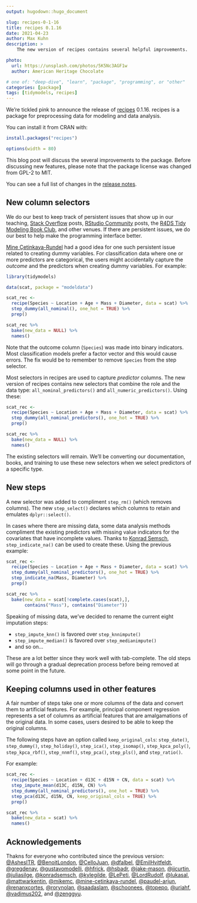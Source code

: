 ```yaml
---
output: hugodown::hugo_document

slug: recipes-0-1-16
title: recipes 0.1.16
date: 2021-04-23
author: Max Kuhn
description: >
    The new version of recipes contains several helpful improvements.  

photo:
  url: https://unsplash.com/photos/5K5Nc3AGF1w
  author: American Heritage Chocolate

# one of: "deep-dive", "learn", "package", "programming", or "other"
categories: [package] 
tags: [tidymodels, recipes]
---
```


<!--
TODO:
* [ ] Look over / edit the post's title in the yaml
* [ ] Edit (or delete) the description; note this appears in the Twitter card
* [ ] Pick category and tags (see existing with `hugodown::tidy_show_meta()`)
* [ ] Find photo & update yaml metadata
* [ ] Create `thumbnail-sq.jpg`; height and width should be equal
* [ ] Create `thumbnail-wd.jpg`; width should be >5x height
* [ ] `hugodown::use_tidy_thumbnails()`
* [ ] Add intro sentence, e.g. the standard tagline for the package
* [ ] `usethis::use_tidy_thanks()`
-->

We're tickled pink to announce the release of [recipes](https://recipes.tidymodels.org/) 0.1.16. recipes is a package for preprocessing data for modeling and data analysis.  

You can install it from CRAN with:

```r
install.packages("recipes")
```
```r
options(width = 80)
```

This blog post will discuss the several improvements to the package. Before discussing new features, please note that the package license was changed from GPL-2 to MIT. 

You can see a full list of changes in the [release notes](https://recipes.tidymodels.org/news/index.html#recipes-0-1-16-unreleased).

## New column selectors

We do our best to keep track of persistent issues that show up in our teaching, [Stack Overflow](https://stackoverflow.com/questions/tagged/?tagnames=r-recipes+r&sort=newest) posts, [RStudio Community](https://community.rstudio.com/tag/tidymodels) posts, the [R4DS Tidy Modeling Book Club](https://www.google.com/search?q=r4ds+tidymodels+book+club&oq=r4ds+tidymodels+book+club), and other venues. If there are persistent issues, we do our best to help make the programming interface better. 

[Mine Çetinkaya-Rundel](https://twitter.com/minebocek) had a good idea for one such persistent issue related to creating dummy variables. For classification data where one or more predictors are categorical, the users might accidentally capture the _outcome_ and the predictors when creating dummy variables. For example: 

```r
library(tidymodels)

data(scat, package = "modeldata")

scat_rec <- 
  recipe(Species ~ Location + Age + Mass + Diameter, data = scat) %>% 
  step_dummy(all_nominal(), one_hot = TRUE) %>% 
  prep()

scat_rec %>% 
  bake(new_data = NULL) %>% 
  names()
```

Note that the outcome column (`Species`) was made into binary indicators. Most classification models prefer a factor vector and this would cause errors. The fix would be to remember to remove `Species` from the step selector. 

Most selectors in recipes are used to capture _predictor_ columns. The new version of recipes contains new selectors that combine the role and the data type: `all_nominal_predictors()` and `all_numeric_predictors()`. Using these: 

```r
scat_rec <- 
  recipe(Species ~ Location + Age + Mass + Diameter, data = scat) %>% 
  step_dummy(all_nominal_predictors(), one_hot = TRUE) %>% 
  prep()

scat_rec %>% 
  bake(new_data = NULL) %>% 
  names()
```

The existing selectors will remain. We'll be converting our documentation, books, and training to use these new selectors when we select predictors of a specific type. 

## New steps

A new selector was added to compliment `step_rm()` (which removes columns). The new `step_select()` declares which columns to retain and emulates `dplyr::select()`. 

In cases where there are missing data, some data analysis methods compliment the existing predictors with missing value indicators for the covariates that have incomplete values. Thanks to [Konrad Semsch](https://konradsemsch.netlify.com/), `step_indicate_na()` can be used to create these. Using the previous example: 

```r
scat_rec <- 
  recipe(Species ~ Location + Age + Mass + Diameter, data = scat) %>% 
  step_dummy(all_nominal_predictors(), one_hot = TRUE) %>% 
  step_indicate_na(Mass, Diameter) %>% 
  prep()

scat_rec %>% 
  bake(new_data = scat[!complete.cases(scat),],
       contains("Mass"), contains("Diameter")) 
```

Speaking of missing data, we've decided to rename the current eight imputation steps:

* `step_impute_knn()` is favored over `step_knnimpute()`
* `step_impute_median()` is favored over `step_medianimpute()`
* and so on...

These are a lot better since they work well with tab-complete. The old steps will go through a gradual deprecation process before being removed at some point in the future. 

## Keeping columns used in other features

A fair number of steps take one or more columns of the data and convert them to artificial features. For example, principal component regression represents a set of columns as artificial features that are amalgamations of the original data. In some cases, users desired to be able to keep the original columns. 

The following steps have an option called `keep_original_cols`: `step_date()`, `step_dummy()`, `step_holiday()`, `step_ica()`, `step_isomap()`, `step_kpca_poly()`, `step_kpca_rbf()`, `step_nnmf()`, `step_pca()`, `step_pls()`, and `step_ratio()`. 

For example: 

```r
scat_rec <- 
  recipe(Species ~ Location + d13C + d15N + CN, data = scat) %>% 
  step_impute_mean(d13C, d15N, CN) %>% 
  step_dummy(all_nominal_predictors(), one_hot = TRUE) %>% 
  step_pca(d13C, d15N, CN, keep_original_cols = TRUE) %>% 
  prep()

scat_rec %>% 
  bake(new_data = scat) %>% 
  names()
```

## Acknowledgements

Thakns for everyone who contributed since the previous version: [&#x0040;AshesITR](https://github.com/AshesITR), [&#x0040;BenoitLondon](https://github.com/BenoitLondon), [&#x0040;CelloJuan](https://github.com/CelloJuan), [&#x0040;dfalbel](https://github.com/dfalbel), [&#x0040;EmilHvitfeldt](https://github.com/EmilHvitfeldt), [&#x0040;gregdenay](https://github.com/gregdenay), [&#x0040;gustavomodelli](https://github.com/gustavomodelli), [&#x0040;hfrick](https://github.com/hfrick), [&#x0040;hsbadr](https://github.com/hsbadr), [&#x0040;jake-mason](https://github.com/jake-mason), [&#x0040;jjcurtin](https://github.com/jjcurtin), [&#x0040;juliasilge](https://github.com/juliasilge), [&#x0040;konradsemsch](https://github.com/konradsemsch), [&#x0040;kylegilde](https://github.com/kylegilde), [&#x0040;LePeti](https://github.com/LePeti), [&#x0040;LordRudolf](https://github.com/LordRudolf), [&#x0040;lukasal](https://github.com/lukasal), [&#x0040;mattwarkentin](https://github.com/mattwarkentin), [&#x0040;mikemc](https://github.com/mikemc), [&#x0040;mine-cetinkaya-rundel](https://github.com/mine-cetinkaya-rundel), [&#x0040;paudel-arjun](https://github.com/paudel-arjun), [&#x0040;renanxcortes](https://github.com/renanxcortes), [&#x0040;rorynolan](https://github.com/rorynolan), [&#x0040;saadaslam](https://github.com/saadaslam), [&#x0040;schoonees](https://github.com/schoonees), [&#x0040;topepo](https://github.com/topepo), [&#x0040;uriahf](https://github.com/uriahf), [&#x0040;vadimus202](https://github.com/vadimus202), and [&#x0040;zenggyu](https://github.com/zenggyu).
